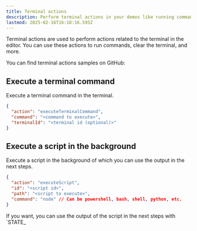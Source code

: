```yaml
---
title: Terminal actions
description: Perform terminal actions in your demos like running commands, clearing the terminal, and more.
lastmod: 2025-02-16T16:18:16.595Z
---
```



Terminal actions are used to perform actions related to the terminal in the editor. You can use these actions to run commands, clear the terminal, and more.

<Aside type="note" title='Samples'>
  You can find terminal actions samples on GitHub: 
  <GitHubFileOpener filePath=".demo/terminal-actions.json" />
</Aside>

## Execute a terminal command

Execute a terminal command in the terminal.

```json
{
  "action": "executeTerminalCommand",
  "command": "<command to execute>",
  "terminalId": "<terminal id (optional)>"
}
```

## Execute a script in the background

Execute a script in the background of which you can use the output in the next steps.

```json
{
  "action": "executeScript",
  "id": "<script id>",
  "path": "<script to execute>",
  "command": "node" // Can be powershell, bash, shell, python, etc.
}
```

<Aside>
If you want, you can use the output of the script in the next steps with `STATE_<script id>` syntax.

Make sure you defined the `id` property and that your script only writes a single line of output.
</Aside>

### Example of using the output of a script

<Code code={`{
    "title": "Script example",
    "description": "",
    "steps": [
        {
            "action": "executeScript",
            "id": "firstName",
            "path": "writeFirstName.mjs",
            "command": "node"
        },
        {
            "action": "create",
            "path": "sample.json",
            "content": "{\\n  \\"firstName\\": \\"{SCRIPT_firstName}\\"\\n}"
        },
        {
            "action": "open",
            "path": "sample.json"
        }
    ]
}`} 
  lang="js" 
  title={`demo.json`}
  desciption={`test`} />

<Code code={`console.log('Elio');`} 
  lang="js" 
  title={`writeFirstName.mjs`} />

## Close a terminal

Close the terminal.

```json
{
  "action": "closeTerminal",
  "terminalId": "<terminal id (optional)>"
}
```
